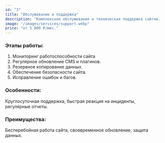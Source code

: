 ```yaml
---
id: "3"
title: "Обслуживание и поддержка"
description: "Комплексное обслуживание и техническая поддержка сайтов. Обновление контента, исправление ошибок и обеспечение стабильной работы. Стоимость от 5 000 ₽ в месяц."
image: "/images/services/support.webp"
price: "от 5 000 ₽/мес."
---
```


### Этапы работы:

1. Мониторинг работоспособности сайта
2. Регулярное обновление CMS и плагинов.
3. Резервное копирование данных.
4. Обеспечение безопасности сайта.
5. Исправление ошибок и багов.

### Особенности:

Круглосуточная поддержка, быстрая реакция на инциденты, регулярные отчеты.

### Преимущества:

Бесперебойная работа сайта, своевременное обновление, защита данных.
